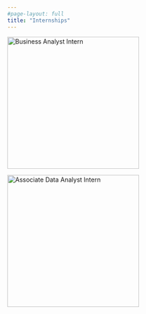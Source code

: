 ```yaml
---
#page-layout: full
title: "Internships"
---
```


::: {#fig-pro layout-ncol="2"}
[![Business Analyst Intern](Yara/Yara.png){width="300"}](https://github.com/zhufy3/Applied-Statistical-Analysis-on-Stock-Market)

[![Associate Data Analyst Intern](RedStar/Red%20Star.png){width="300"}](https://github.com/zhufy3/ED-Outcome-Prediction-with-Machine-Learning)
:::
